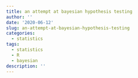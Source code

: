 ```yaml
---
title: an attempt at bayesian hypothesis testing
author: ''
date: '2020-06-12'
slug: an-attempt-at-bayesian-hypothesis-testing
categories:
  - statistics
tags:
  - statistics
  - R
  - bayesian
description: ''
---
```



